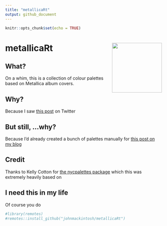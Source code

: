 ```yaml
---
title: "metallicaRt"
output: github_document
---
```


```r
knitr::opts_chunk$set(echo = TRUE)
```


# metallicaRt <img src="man/figures/metallicart.jpg" width="160px" align="right"/> 


## What?

On a whim, this is a collection of colour palettes based on Metallica album covers.

## Why?

Because I saw [this post](https://github.com/annahensch/R-tutorials/blob/master/ggplot-on-fire.md) on Twitter


## But still, ...why?

Because I'd already created a bunch of palettes manually for [this post on my blog](https://johnmackintosh.net/blog/2018-01-29-hardwired-for-tidy-text/)


## Credit

Thanks to Kelly Cotton for [the nycpalettes package](https://github.com/kellycotton/nycpalettes) which this was extremely heavily based on


## I need this in my life

Of course you do

```r
#library(remotes)
#remotes::install_github("johnmackintosh/metallicaRt")
```




